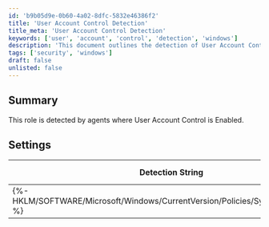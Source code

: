 ```yaml
---
id: 'b9b05d9e-0b60-4a02-8dfc-5832e46386f2'
title: 'User Account Control Detection'
title_meta: 'User Account Control Detection'
keywords: ['user', 'account', 'control', 'detection', 'windows']
description: 'This document outlines the detection of User Account Control (UAC) settings on Windows 10 systems through specific registry checks performed by agents. It includes the detection string, comparator, result, and applicable operating systems.'
tags: ['security', 'windows']
draft: false
unlisted: false
---
```

## Summary

This role is detected by agents where User Account Control is Enabled.

## Settings

| Detection String                                         | Comparator | Result | Applicable OS |
|---------------------------------------------------------|------------|--------|----------------|
| \{%-HKLM/SOFTWARE/Microsoft/Windows/CurrentVersion/Policies/System:EnableLUA-%} | Equals     | 1      | Windows 10     |













